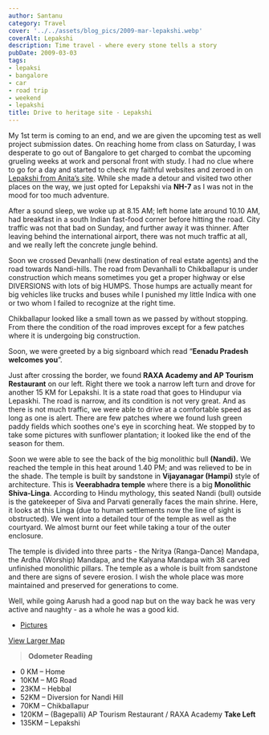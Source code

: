 ```yaml
---
author: Santanu
category: Travel
cover: '../../assets/blog_pics/2009-mar-lepakshi.webp'
coverAlt: Lepakshi
description: Time travel - where every stone tells a story
pubDate: 2009-03-03
tags:
- lepaksi
- bangalore
- car
- road trip
- weekend
- lepakshi
title: Drive to heritage site - Lepakshi
---
```


My 1st term is coming to an end, and we are given the upcoming test as well project submission dates. On reaching home from class on Saturday, I was desperate to go out of Bangalore to get charged to combat the upcoming grueling weeks at work and personal front with study. I had no clue where to go for a day and started to check my faithful websites and zeroed in on [Lepakshi from Anita’s site](http://www.anitabora.com/blog/2007/07/03/all-in-a-days-work-2/). While she made a detour and visited two other places on the way, we just opted for Lepakshi via **NH-7** as I was not in the mood for too much adventure.

After a sound sleep, we woke up at 8.15 AM; left home late around 10.10 AM, had breakfast in a south Indian fast-food corner before hitting the road. City traffic was not that bad on Sunday, and further away it was thinner. After leaving behind the international airport, there was not much traffic at all, and we really left the concrete jungle behind.

Soon we crossed Devanhalli (new destination of real estate agents) and the road towards Nandi-hills. The road from Devanhalli to Chikballapur is under construction which means sometimes you get a proper highway or else DIVERSIONS with lots of big HUMPS. Those humps are actually meant for big vehicles like trucks and buses while I punished my little Indica with one or two whom I failed to recognize at the right time.

Chikballapur looked like a small town as we passed by without stopping. From there the condition of the road improves except for a few patches where it is undergoing big construction.

Soon, we were greeted by a big signboard which read “**Eenadu Pradesh welcomes you**”.

Just after crossing the border, we found **RAXA Academy and AP Tourism Restaurant** on our left. Right there we took a narrow left turn and drove for another 15 KM for Lepakshi. It is a state road that goes to Hindupur via Lepaskhi. The road is narrow, and its condition is not very great. And as there is not much traffic, we were able to drive at a comfortable speed as long as one is alert. There are few patches where we found lush green paddy fields which soothes one's eye in scorching heat. We stopped by to take some pictures with sunflower plantation; it looked like the end of the season for them.

Soon we were able to see the back of the big monolithic bull **(Nandi).** We reached the temple in this heat around 1.40 PM; and was relieved to be in the shade. The temple is built by sandstone in **Vijayanagar (Hampi)** style of architecture. This is **Veerabhadra temple** where there is a big **Monolithic Shiva-Linga**. According to Hindu mythology, this seated Nandi (bull) outside is the gatekeeper of Siva and Parvati generally faces the main shrine. Here, it looks at this Linga (due to human settlements now the line of sight is obstructed). We went into a detailed tour of the temple as well as the courtyard. We almost burnt our feet while taking a tour of the outer enclosure.

The temple is divided into three parts - the Nritya (Ranga-Dance) Mandapa, the Ardha (Worship) Mandapa, and the Kalyana Mandapa with 38 carved unfinished monolithic pillars. The temple as a whole is built from sandstone and there are signs of severe erosion. I wish the whole place was more maintained and preserved for generations to come.


Well, while going Aarush had a good nap but on the way back he was very active and naughty - as a whole he was a good kid.

- [Pictures](https://www.flickr.com/photos/santm/albums/72157638404080634)

[View Larger Map](http://maps.google.com/maps/ms?ie=UTF8&hl=en&msa=0&msid=106559180008999009034.000465f0dd216761915ab&ll=13.304103,77.585449&spn=1.603673,1.647949&z=8&source=embed)

> **Odometer Reading** 
- 0 KM – Home 
- 10KM – MG Road 
- 23KM – Hebbal 
- 52KM – Diversion for Nandi Hill 
- 70KM – Chikballapur
- 120KM – (Bagepalli) AP Tourism Restaurant / RAXA Academy **Take Left**
- 135KM – Lepakshi